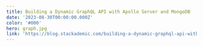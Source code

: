 ---
title: Building a Dynamic GraphQL API with Apollo Server and MongoDB
date: '2023-08-30T00:00:00.000Z'
color: '#000'
hero: graph.jpg
link: 'https://blog.stackademic.com/building-a-dynamic-graphql-api-with-apollo-server-and-mongodb-a-comprehensive-guide-8cd1d3506485'
---
